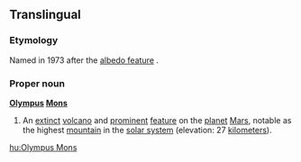 ==Translingual==

===Etymology===
Named in 1973 after the [[albedo feature]] {{term|Nix Olympica||Snows of Olympus}}.

===Proper noun===
{{wikipedia}}
'''[[Olympus]] [[Mons]]'''

# {{surface feature}} An [[extinct]] [[volcano]] and [[prominent]] [[feature]] on the [[planet]] [[Mars]], notable as the highest [[mountain]] in the [[solar system]] (elevation: 27 [[kilometers]]).

[[hu:Olympus Mons]]